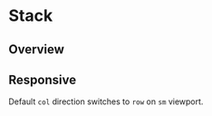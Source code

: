

<Meta of={IndexStories} />

# Stack

## Overview

<Canvas>
  <Story of={IndexStories.Overview} />
</Canvas>

<Controls />

## Responsive

Default `col` direction switches to `row` on `sm` viewport.

<Canvas>
  <Story of={IndexStories.Responsive} />
</Canvas>
